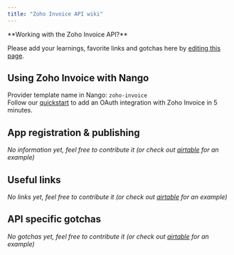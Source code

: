 ```yaml
---
title: "Zoho Invoice API wiki"
---
```


<Info>
**Working with the Zoho Invoice API?**

Please add your learnings, favorite links and gotchas here by
[editing this page](https://github.com/nangohq/nango/tree/master/docs/docs/providers/zoho-invoice.md).

</Info>

## Using Zoho Invoice with Nango[](#using-zoho-invoice-with-nango "Direct link to Using Zoho Invoice with Nango")

Provider template name in Nango: `zoho-invoice`  
Follow our [quickstart](/quickstart) to add an OAuth integration with Zoho
Invoice in 5 minutes.

## App registration & publishing[](#app-registration--publishing "Direct link to App registration & publishing")

_No information yet, feel free to contribute it (or check out
[airtable](/providers/airtable) for an example)_

## Useful links[](#useful-links "Direct link to Useful links")

_No links yet, feel free to contribute it (or check out
[airtable](/providers/airtable) for an example)_

## API specific gotchas[](#api-specific-gotchas "Direct link to API specific gotchas")

_No gotchas yet, feel free to contribute it (or check out
[airtable](/providers/airtable) for an example)_
